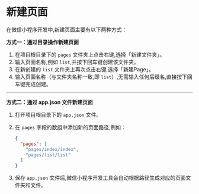 # 新建页面

在微信小程序开发中,新建页面主要有以下两种方式：

**方式一：通过目录操作新建页面**

1. 在项目根目录下的 `pages` 文件夹上点击右键,选择「新建文件夹」。
2. 输入页面名称,例如 `list`,并按下回车键创建该文件夹。
3. 在新创建的 `list` 文件夹上再次点击右键,选择「新建Page」。
4. 输入页面名称（与文件夹名称一致,即 `list`）,无需输入任何后缀名,直接按下回车键完成创建。

----

**方式二：通过   app.json   文件新建页面**

1. 打开项目根目录下的 `app.json` 文件。

2. 在 `pages` 字段的数组中添加新的页面路径,例如：

   ```json
   {
     "pages": [
       "pages/index/index",
       "pages/list/list"
     ]
   }
   ```

3. 保存 `app.json` 文件后,微信小程序开发工具会自动根据路径生成对应的页面文件夹和文件。

